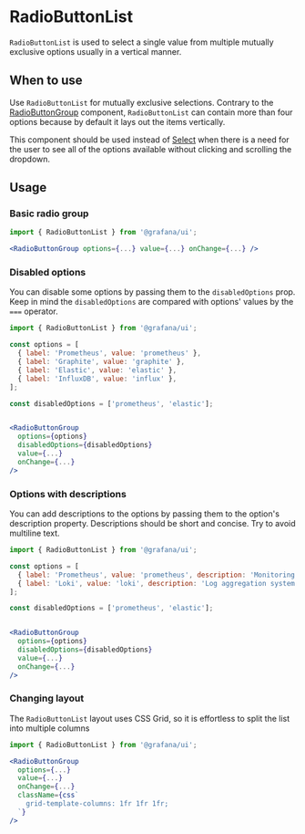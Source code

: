 
<Meta title="MDX|RadioButtonList" component={RadioButtonList} />

# RadioButtonList

`RadioButtonList` is used to select a single value from multiple mutually exclusive options usually in a vertical manner.

## When to use

Use `RadioButtonList` for mutually exclusive selections.
Contrary to the [RadioButtonGroup](?path=/docs/forms-radiobuttongroup--radio-buttons) component, `RadioButtonList` can contain more than four options because by default it lays out the items vertically.

This component should be used instead of [Select](?path=/docs/forms-select--basic) when there is a need for the user to see all of the options available without clicking and scrolling the dropdown.

## Usage

### Basic radio group

```jsx
import { RadioButtonList } from '@grafana/ui';

<RadioButtonGroup options={...} value={...} onChange={...} />

```

### Disabled options

You can disable some options by passing them to the `disabledOptions` prop.
Keep in mind the `disabledOptions` are compared with options' values by the `===` operator.

```jsx
import { RadioButtonList } from '@grafana/ui';

const options = [
  { label: 'Prometheus', value: 'prometheus' },
  { label: 'Graphite', value: 'graphite' },
  { label: 'Elastic', value: 'elastic' },
  { label: 'InfluxDB', value: 'influx' },
];

const disabledOptions = ['prometheus', 'elastic'];


<RadioButtonGroup
  options={options}
  disabledOptions={disabledOptions}
  value={...}
  onChange={...}
/>
```

### Options with descriptions

You can add descriptions to the options by passing them to the option's description property.
Descriptions should be short and concise. Try to avoid multiline text.

```jsx
import { RadioButtonList } from '@grafana/ui';

const options = [
  { label: 'Prometheus', value: 'prometheus', description: 'Monitoring system & TSDB' },
  { label: 'Loki', value: 'loki', description: 'Log aggregation system' },
];

const disabledOptions = ['prometheus', 'elastic'];


<RadioButtonGroup
  options={options}
  disabledOptions={disabledOptions}
  value={...}
  onChange={...}
/>
```

### Changing layout

The `RadioButtonList` layout uses CSS Grid, so it is effortless to split the list into multiple columns

```jsx
import { RadioButtonList } from '@grafana/ui';

<RadioButtonGroup
  options={...}
  value={...}
  onChange={...}
  className={css`
    grid-template-columns: 1fr 1fr 1fr;
  `}
/>

```

<ArgTypes of={RadioButtonList} />
